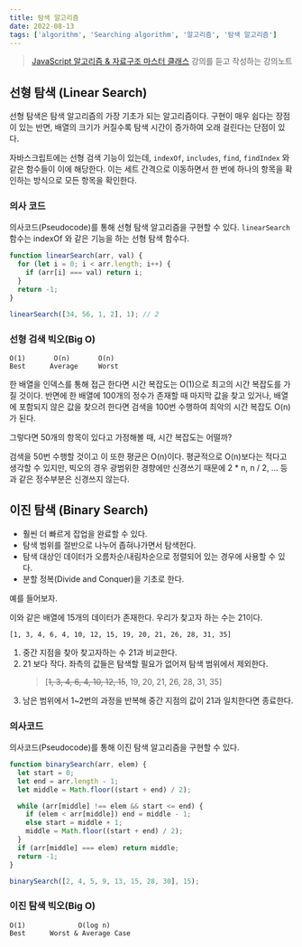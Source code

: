 ```yaml
---
title: 탐색 알고리즘
date: 2022-08-13
tags: ['algorithm', 'Searching algorithm', '알고리즘', '탐색 알고리즘']
---
```


> [JavaScript 알고리즘 & 자료구조 마스터 클래스](https://www.udemy.com/course/best-javascript-data-structures/) 강의를 듣고 작성하는 강의노트

## 선형 탐색 (Linear Search)

선형 탐색은 탐색 알고리즘의 가장 기초가 되는 알고리즘이다.
구현이 매우 쉽다는 장점이 있는 반면, 배열의 크기가 커질수록 탐색 시간이 증가하여 오래 걸린다는 단점이 있다.

자바스크립트에는 선형 검색 기능이 있는데, `indexOf`, `includes`, `find`, `findIndex` 와 같은 함수들이 이에 해당한다.
이는 세트 간격으로 이동하면서 한 번에 하나의 항목을 확인하는 방식으로 모든 항목을 확인한다.

### 의사 코드

의사코드(Pseudocode)를 통해 선형 탐색 알고리즘을 구현할 수 있다.
`linearSearch` 함수는 indexOf 와 같은 기능을 하는 선형 탐색 함수다.

```js
function linearSearch(arr, val) {
  for (let i = 0; i < arr.length; i++) {
    if (arr[i] === val) return i;
  }
  return -1;
}

linearSearch([34, 56, 1, 2], 1); // 2
```

### 선형 검색 빅오(Big O)

```
O(1)       O(n)       O(n)
Best      Average     Worst
```

한 배열을 인덱스를 통해 접근 한다면 시간 복잡도는 O(1)으로 최고의 시간 복잡도를 가질 것이다.
반면에 한 배열에 100개의 정수가 존재할 때 마지막 값을 찾고 있거나, 배열에 포함되지 않은 값을 찾으려 한다면 검색을 100번 수행하여 최악의 시간 복잡도 O(n)가 된다.

그렇다면 50개의 항목이 있다고 가정해볼 때, 시간 복잡도는 어떨까?

검색을 50번 수행할 것이고 이 또한 평균은 O(n)이다. 평균적으로 O(n)보다는 적다고 생각할 수 있지만, 빅오의 경우 광범위한 경향에만 신경쓰기 때문에 2 \* n, n / 2, ... 등과 같은 정수부분은 신경쓰지 않는다.

## 이진 탐색 (Binary Search)

- 훨씬 더 빠르게 잡업을 완료할 수 있다.
- 탐색 범위를 절반으로 나누어 좁혀나가면서 탐색헌다.
- 탐색 대상인 데이터가 오름차순/내림차순으로 정렬되어 있는 경우에 사용할 수 있다.
- 분할 정복(Divide and Conquer)을 기초로 한다.

예를 들어보자.

이와 같은 배열에 15개의 데이터가 존재한다. 우리가 찾고자 하는 수는 21이다.

```
[1, 3, 4, 6, 4, 10, 12, 15, 19, 20, 21, 26, 28, 31, 35]
```

1. 중간 지점을 찾아 찾고자하는 수 21과 비교한다.
2. 21 보다 작다. 좌측의 값들은 탐색할 필요가 없어져 탐색 범위에서 제외한다.
   > [~~1, 3, 4, 6, 4, 10, 12, 15~~, 19, 20, 21, 26, 28, 31, 35]
3. 남은 범위에서 1~2번의 과정을 반복해 중간 지점의 값이 21과 일치한다면 종료한다.

### 의사코드

의사코드(Pseudocode)를 통해 이진 탐색 알고리즘을 구현할 수 있다.

```js
function binarySearch(arr, elem) {
  let start = 0;
  let end = arr.length - 1;
  let middle = Math.floor((start + end) / 2);

  while (arr[middle] !== elem && start <= end) {
    if (elem < arr[middle]) end = middle - 1;
    else start = middle + 1;
    middle = Math.floor((start + end) / 2);
  }
  if (arr[middle] === elem) return middle;
  return -1;
}

binarySearch([2, 4, 5, 9, 13, 15, 28, 30], 15);
```

### 이진 탐색 빅오(Big O)

```
O(1)             O(log n)
Best      Worst & Average Case
```

